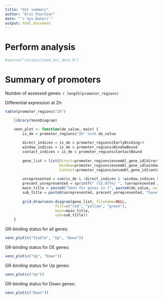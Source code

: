 ```yaml
---
title: "HiC summary"
author: "Eric Fournier"
date: "`r Sys.Date()`"
output: html_document
---
```


# Perform analysis

```r
#source("scripts/load_hic_data.R")
```

# Summary of promoters

Number of assessed genes: `r length(promoter_regions)`

Differential expression at 2h:
```r
table(promoter_regions$"2h")
```

```r
    library(VennDiagram)

    venn_plot <- function(de_value, main) {
        is_de = promoter_regions$"2h" %in% de_value
        
        direct_indices = is_de & promoter_regions$EarlyBinding>4
        window_indices = is_de & promoter_regions$WindowBound
        contact_indices = is_de & promoter_regions$ContactBound
        
        gene_list = list(Direct=promoter_regions$ensembl_gene_id[direct_indices],
                         Window=promoter_regions$ensembl_gene_id[window_indices],
                         Contact=promoter_regions$ensembl_gene_id[contact_indices])
        
        unrepresented = sum(is_de & !direct_indices & !window_indices & !contact_indices)
        precent_unrepresented = sprintf(" (%2.0f%%) ", (unrepresented / sum(is_de)) * 100)
        main_title = paste0("Venn for genes in (", paste0(de_value, collapse=", "), ")")
        sub_title = paste0(unrepresented, precent_unrepresented, "have no binding at all.")
        
        grid.draw(venn.diagram(gene_list, filename=NULL,
                       fill=c("red", "yellow", "green"),
                       main=main_title,
                       sub=sub_title))    
    }
```

GR-binding status for all genes:
```r
venn_plot(c("Stable", "Up", "Down"))
```

GR-binding status for DE genes:
```r
venn_plot(c("Up", "Down"))
```

GR-binding status for Up genes:
```r
venn_plot(c("Up"))
```

GR-binding status for Down genes:
```r
venn_plot(c("Down"))
```
